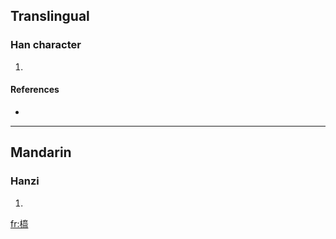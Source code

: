 ==Translingual==

===Han character===
{{Han char|rn=75|rad=木|as=12|sn=16|four=5091<sub>7</sub>|canj=木卜戈廿 (DYIT)}}

# {{defn|Han|sort=木12}}

====References====
* {{Han ref|kx=0552.090|dkj=15505|dj=0941.010|hdz=21295.050|uh=6A40|ud=27200|bh=E5DF|bd=58847}}

----

==Mandarin==

===Hanzi===
{{cmn-hanzi|pin=[[chūn]] ([[chun1]]), [[xī]] ([[xi1]])|wg=ch'un<sup>1</sup>, hsi<sup>1</sup>}}

# {{defn|Mandarin}}

[[fr:橀]]